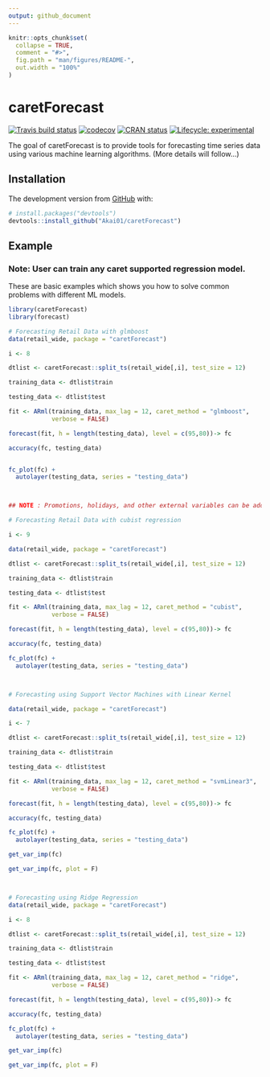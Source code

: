 ```yaml
---
output: github_document
---
```


<!-- README.md is generated from README.Rmd. Please edit that file -->

```r
knitr::opts_chunk$set(
  collapse = TRUE,
  comment = "#>",
  fig.path = "man/figures/README-",
  out.width = "100%"
)
```

# caretForecast


<!-- badges: start -->
[![Travis build status](https://travis-ci.com/Akai01/caretForecast.svg?branch=master)](https://travis-ci.com/Akai01/caretForecast)
[![codecov](https://codecov.io/gh/Akai01/caretForecast/branch/master/graph/badge.svg)](https://codecov.io/gh/Akai01/caretForecast)
[![CRAN status](https://www.r-pkg.org/badges/version/caretForecast)](https://CRAN.R-project.org/package=caretForecast)
[![Lifecycle: experimental](https://img.shields.io/badge/lifecycle-experimental-orange.svg)](https://www.tidyverse.org/lifecycle/#experimental)
<!-- badges: end -->

The goal of caretForecast is to provide tools for forecasting time series data using various machine learning algorithms. (More details will follow...)

## Installation


The development version from [GitHub](https://github.com/) with:

``` r
# install.packages("devtools")
devtools::install_github("Akai01/caretForecast")
```
## Example
### Note: User can train any caret supported regression model.

These are basic examples which shows you how to solve common problems with 
different ML models. 


```r

library(caretForecast)
library(forecast)

# Forecasting Retail Data with glmboost
data(retail_wide, package = "caretForecast")

i <- 8

dtlist <- caretForecast::split_ts(retail_wide[,i], test_size = 12)

training_data <- dtlist$train

testing_data <- dtlist$test

fit <- ARml(training_data, max_lag = 12, caret_method = "glmboost", 
            verbose = FALSE)

forecast(fit, h = length(testing_data), level = c(95,80))-> fc

accuracy(fc, testing_data)


fc_plot(fc) + 
  autolayer(testing_data, series = "testing_data")



## NOTE : Promotions, holidays, and other external variables can be added in the model via xreg argument. Please look at the documentation of ARml.

# Forecasting Retail Data with cubist regression

i <- 9

data(retail_wide, package = "caretForecast")

dtlist <- caretForecast::split_ts(retail_wide[,i], test_size = 12)

training_data <- dtlist$train

testing_data <- dtlist$test

fit <- ARml(training_data, max_lag = 12, caret_method = "cubist", 
            verbose = FALSE)

forecast(fit, h = length(testing_data), level = c(95,80))-> fc

accuracy(fc, testing_data)

fc_plot(fc) + 
  autolayer(testing_data, series = "testing_data")



# Forecasting using Support Vector Machines with Linear Kernel

data(retail_wide, package = "caretForecast")

i <- 7

dtlist <- caretForecast::split_ts(retail_wide[,i], test_size = 12)

training_data <- dtlist$train

testing_data <- dtlist$test

fit <- ARml(training_data, max_lag = 12, caret_method = "svmLinear3", 
            verbose = FALSE)

forecast(fit, h = length(testing_data), level = c(95,80))-> fc

accuracy(fc, testing_data)

fc_plot(fc) + 
  autolayer(testing_data, series = "testing_data")

get_var_imp(fc)

get_var_imp(fc, plot = F)



# Forecasting using Ridge Regression
data(retail_wide, package = "caretForecast")

i <- 8

dtlist <- caretForecast::split_ts(retail_wide[,i], test_size = 12)

training_data <- dtlist$train

testing_data <- dtlist$test

fit <- ARml(training_data, max_lag = 12, caret_method = "ridge", 
            verbose = FALSE)

forecast(fit, h = length(testing_data), level = c(95,80))-> fc

accuracy(fc, testing_data)

fc_plot(fc) + 
  autolayer(testing_data, series = "testing_data")

get_var_imp(fc)

get_var_imp(fc, plot = F)




```


